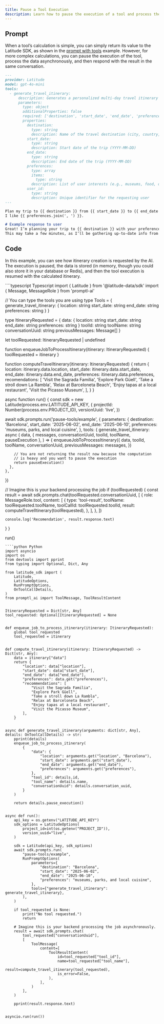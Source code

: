 ```yaml
---
title: Pause a Tool Execution
description: Learn how to pause the execution of a tool and process the data
---
```


## Prompt

When a tool’s calculation is simple, you can simply return its value to the Latitude SDK, as shown in the [prompt with tools](/examples/sdk/run-prompt-with-tools) example.
However, for more complex calculations, you can pause the execution of the tool, process the data asynchronously, and then respond with the result in the same conversation.
<CodeGroup>
```markdown example
---
provider: Latitude
model: gpt-4o-mini
tools:
  - generate_travel_itinerary:
      description: Generates a personalized multi-day travel itinerary for a user based on their preferences, location, and available dates. This requires multiple external data sources and can take some time, so it runs as a background job.
      parameters:
        type: object
        additionalProperties: false
        required: ['destination', 'start_date', 'end_date', 'preferences', 'user_id']
        properties:
          destination:
            type: string
            description: Name of the travel destination (city, country, etc.)
          start_date:
            type: string
            description: Start date of the trip (YYYY-MM-DD)
          end_date:
            type: string
            description: End date of the trip (YYYY-MM-DD)
          preferences:
            type: array
            items:
              type: string
            description: List of user interests (e.g., museums, food, outdoor, art)
          user_id:
            type: string
            description: Unique identifier for the requesting user
---

Plan my trip to {{ destination }} from {{ start_date }} to {{ end_date }}.
I like {{ preferences.join(', ') }}.

# Example response to user
Great! I’m planning your trip to {{ destination }} with your preferences.
This may take a few minutes, as I’ll be gathering up-to-date info from multiple sources. I’ll notify you as soon as your custom itinerary is ready!
```
</CodeGroup>

## Code

In this example, you can see how itinerary creation is requested by the AI. The execution is paused, the data is stored (in memory, though you could also store it in your database or Redis), and then the tool execution is resumed with the calculated itinerary.

<CodeGroup>
````typescript Typescript
import { Latitude } from '@latitude-data/sdk'
import { Message, MessageRole } from 'promptl-ai'

// You can type the tools you are using
type Tools = {
  generate_travel_itinerary: {
    location: string
    start_date: string
    end_date: string
    preferences: string
  }
}

type ItineraryRequested = {
  data: {
    location: string
    start_date: string
    end_date: string
    preferences: string
  }
  toolId: string
  toolName: string
  conversationUuid: string
  previousMessages: Message[]
}

let toolRequested: ItineraryRequested | undefined

function enqueueJobToProcessItinerary(itinerary: ItineraryRequested) {
  toolRequested = itinerary
}

function computeTravelItinerary(itinerary: ItineraryRequested) {
  return {
    location: itinerary.data.location,
    start_date: itinerary.data.start_date,
    end_date: itinerary.data.end_date,
    preferences: itinerary.data.preferences,
    recomendations: [
      'Visit the Sagrada Familia',
      'Explore Park Güell',
      'Take a stroll down La Rambla',
      'Relax at Barceloneta Beach',
      'Enjoy tapas at a local restaurant',
      'Visit the Picasso Museum',
    ],
  }
}

async function run() {
  const sdk = new Latitude(process.env.LATITUDE_API_KEY, {
    projectId: Number(process.env.PROJECT_ID),
    versionUuid: 'live',
  })

  await sdk.prompts.run<Tools>('pause-tools/example', {
    parameters: {
      destination: 'Barcelona',
      start_date: '2025-06-02',
      end_date: '2025-06-10',
      preferences: 'museums, parks, and local cuisine',
    },
    tools: {
      generate_travel_itinerary: async (
        data,
        { messages, conversationUuid, toolId, toolName, pauseExecution },
      ) => {
        enqueueJobToProcessItinerary({
          data,
          toolId,
          toolName,
          conversationUuid,
          previousMessages: messages,
        })

        // You are not returning the result now because the computation
        // is heavy and you want to pause the execution
        return pauseExecution()
      },
    },
  })

  // Imagine this is your backend processing the job
  if (toolRequested) {
    const result = await sdk.prompts.chat(toolRequested.conversationUuid, [
      {
        role: MessageRole.tool,
        content: [
          {
            type: 'tool-result',
            toolName: toolRequested.toolName,
            toolCallId: toolRequested.toolId,
            result: computeTravelItinerary(toolRequested),
          },
        ],
      },
    ])

    console.log('Recomendation', result.response.text)
  }
}

run()
````
````python Python
import asyncio
import os
from devtools import pprint
from typing import Optional, Dict, Any

from latitude_sdk import (
    Latitude,
    LatitudeOptions,
    RunPromptOptions,
    OnToolCallDetails,
)
from promptl_ai import ToolMessage, ToolResultContent


ItineraryRequested = Dict[str, Any]
tool_requested: Optional[ItineraryRequested] = None


def enqueue_job_to_process_itinerary(itinerary: ItineraryRequested):
    global tool_requested
    tool_requested = itinerary


def compute_travel_itinerary(itinerary: ItineraryRequested) -> Dict[str, Any]:
    data = itinerary["data"]
    return {
        "location": data["location"],
        "start_date": data["start_date"],
        "end_date": data["end_date"],
        "preferences": data.get("preferences"),
        "recommendations": [
            "Visit the Sagrada Familia",
            "Explore Park Güell",
            "Take a stroll down La Rambla",
            "Relax at Barceloneta Beach",
            "Enjoy tapas at a local restaurant",
            "Visit the Picasso Museum",
        ],
    }


async def generate_travel_itinerary(arguments: dict[str, Any], details: OnToolCallDetails) -> str:
    pprint(details)
    enqueue_job_to_process_itinerary(
        {
            "data": {
                "location": arguments.get("location", "Barcelona"),
                "start_date": arguments.get("start_date"),
                "end_date": arguments.get("end_date"),
                "preferences": arguments.get("preferences"),
            },
            "tool_id": details.id,
            "tool_name": details.name,
            "conversationUuid": details.conversation_uuid,
        }
    )

    return details.pause_execution()


async def run():
    api_key = os.getenv("LATITUDE_API_KEY")
    sdk_options = LatitudeOptions(
        project_id=int(os.getenv("PROJECT_ID")),
        version_uuid="live",
    )

    sdk = Latitude(api_key, sdk_options)
    await sdk.prompts.run(
        "pause-tools/example",
        RunPromptOptions(
            parameters={
                "destination": "Barcelona",
                "start_date": "2025-06-02",
                "end_date": "2025-06-10",
                "preferences": "museums, parks, and local cuisine",
            },
            tools={"generate_travel_itinerary": generate_travel_itinerary},
        ),
    )

    if tool_requested is None:
        print("No tool requested.")
        return

    # Imagine this is your backend processing the job asynchronously.
    result = await sdk.prompts.chat(
        tool_requested["conversationUuid"],
        [
            ToolMessage(
                content=[
                    ToolResultContent(
                        id=tool_requested["tool_id"],
                        name=tool_requested["tool_name"],
                        result=compute_travel_itinerary(tool_requested),
                        is_error=False,
                    ),
                ],
            )
        ],
    )

    pprint(result.response.text)


asyncio.run(run())
````
</CodeGroup>
